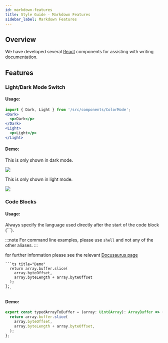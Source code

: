 ```yaml
---
id: markdown-features
title: Style Guide - Markdown Features
sidebar_label: Markdown Features
---
```



## Overview

We have developed several [React](https://reactjs.org/) components for assisting with writing documentation.

## Features

### Light/Dark Mode Switch

#### Usage:

```jsx
import { Dark, Light } from '/src/components/ColorMode';
<Dark>
  <p>Dark</p>
</Dark>
<Light>
  <p>Light</p>
</Light>

```

#### Demo:

<Dark>
  <div className="not-prose rounded-lg bg-primary shadow-md">
    <p className="p-2 text-lg font-medium">This is only shown in dark mode.</p>
    <img
      src="https://picsum.photos/id/101/600/200"
      className="w-full rounded-lg shadow-md"
    />
  </div>
</Dark>
<Light>
  <div className="not-prose rounded-lg border bg-primary shadow-md">
    <p className="p-2 text-lg font-medium">This is only shown in light mode.</p>
    <img
      src="https://picsum.photos/id/1028/600/200"
      className="w-full rounded-lg shadow-md"
    />
  </div>
</Light>

### Code Blocks

#### Usage:

Always specify the language used directly after the start of the code block (```).

:::note
For command line examples, please use `shell` and not any of the other aliases.
:::

for further information please see the relevant [Docusaurus page](https://docusaurus.io/docs/markdown-features/code-blocks)

````
```ts title="Demo"
  return array.buffer.slice(
    array.byteOffset,
    array.byteLength + array.byteOffset
  );
};
```
````

#### Demo:

```ts title="Demo"
export const typedArrayToBuffer = (array: Uint8Array): ArrayBuffer => {
  return array.buffer.slice(
    array.byteOffset,
    array.byteLength + array.byteOffset,
  );
};
```

